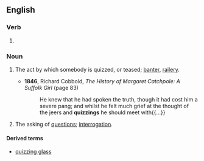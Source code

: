 ==English==

===Verb===
{{head|en|verb form}}

# {{present participle of|quiz|lang=en|nocat=1}}

===Noun===
{{en-noun}}

# {{lb|en|now|rare|archaic}} The act by which somebody is quizzed, or teased; [[banter]], [[railery]]. {{defdate|from 18th c.}}
#* '''1846''', Richard Cobbold, ''The History of Margaret Catchpole: A Suffolk Girl'' (page 83)
#*: He knew that he had spoken the truth, though it had cost him a severe pang; and whilst he felt much grief at the thought of the jeers and '''quizzings''' he should meet with{{...}}
# The asking of [[question]]s; [[interrogation]]. {{defdate|from 19th c.}}

====Derived terms====
*[[quizzing glass]]